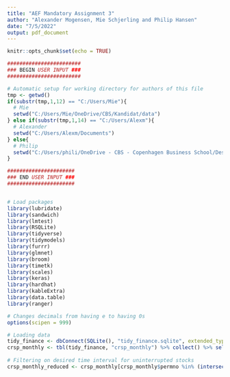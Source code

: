 ```yaml
---
title: "AEF Mandatory Assignment 3"
author: "Alexander Mogensen, Mie Schjerling and Philip Hansen"
date: "7/5/2022"
output: pdf_document
---
```


```r
knitr::opts_chunk$set(echo = TRUE)

########################
### BEGIN USER INPUT ###
######################## 

# Automatic setup for working directory for authors of this file
tmp <- getwd()
if(substr(tmp,1,12) == "C:/Users/Mie"){
  # Mie
  setwd("C:/Users/Mie/OneDrive/CBS/Kandidat/data")
} else if(substr(tmp,1,14) == "C:/Users/Alexm"){
  # Alexander
  setwd("C:/Users/Alexm/Documents")
} else{
  # Philip
  setwd("C:/Users/phili/OneDrive - CBS - Copenhagen Business School/Desktop/Code/R - code/AEF")
}

######################
### END USER INPUT ###
######################


# Load packages
library(lubridate)
library(sandwich)
library(lmtest)
library(RSQLite)
library(tidyverse)
library(tidymodels)
library(furrr)
library(glmnet)
library(broom)
library(timetk)
library(scales)
library(keras)
library(hardhat)
library(kableExtra)
library(data.table)
library(ranger)

# Changes decimals from having e to having 0s
options(scipen = 999)

# Loading data
tidy_finance <- dbConnect(SQLite(), "tidy_finance.sqlite", extended_types = TRUE) # Connect to sql
crsp_monthly <- tbl(tidy_finance, "crsp_monthly") %>% collect() %>% select("permno", "date", "month", "ret", "mktcap", "mktcap_lag", "industry", "ret_excess")
 
# Filtering on desired time interval for uninterrupted stocks
crsp_monthly_reduced <- crsp_monthly[crsp_monthly$permno %in% (intersect(crsp_monthly %>% filter(month=="1962-01-01") %>% select(permno),crsp_monthly %>% filter(month=="2019-12-01") %>% select(permno)))$permno,]

```

